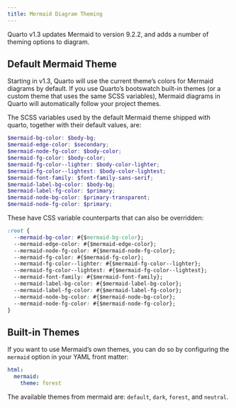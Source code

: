 ```yaml
---
title: Mermaid Diagram Theming
---
```


Quarto v1.3 updates Mermaid to version 9.2.2, and adds a number of theming options to diagram.

## Default Mermaid Theme

Starting in v1.3, Quarto will use the current theme's colors for Mermaid diagrams by default. If you use Quarto's bootswatch built-in themes (or a custom theme that uses the same SCSS variables), Mermaid diagrams in Quarto will automatically follow your project themes.

The SCSS variables used by the default Mermaid theme shipped with quarto, together with their default values, are:

``` scss
$mermaid-bg-color: $body-bg;
$mermaid-edge-color: $secondary;
$mermaid-node-fg-color: $body-color;
$mermaid-fg-color: $body-color;
$mermaid-fg-color--lighter: $body-color-lighter;
$mermaid-fg-color--lightest: $body-color-lightest;
$mermaid-font-family: $font-family-sans-serif;
$mermaid-label-bg-color: $body-bg;
$mermaid-label-fg-color: $primary;
$mermaid-node-bg-color: $primary-transparent;
$mermaid-node-fg-color: $primary;
```

These have CSS variable counterparts that can also be overridden:

``` css
:root {
  --mermaid-bg-color: #{$mermaid-bg-color};
  --mermaid-edge-color: #{$mermaid-edge-color};
  --mermaid-node-fg-color: #{$mermaid-node-fg-color};
  --mermaid-fg-color: #{$mermaid-fg-color};
  --mermaid-fg-color--lighter: #{$mermaid-fg-color--lighter};
  --mermaid-fg-color--lightest: #{$mermaid-fg-color--lightest};
  --mermaid-font-family: #{$mermaid-font-family};
  --mermaid-label-bg-color: #{$mermaid-label-bg-color};
  --mermaid-label-fg-color: #{$mermaid-label-fg-color};
  --mermaid-node-bg-color: #{$mermaid-node-bg-color};
  --mermaid-node-fg-color: #{$mermaid-node-fg-color};
}
```

## Built-in Themes

If you want to use Mermaid's own themes, you can do so by configuring the `mermaid` option in your YAML front matter:

``` yml
html:
  mermaid:
    theme: forest
```

The available themes from mermaid are: `default`, `dark`, `forest`, and `neutral`.
